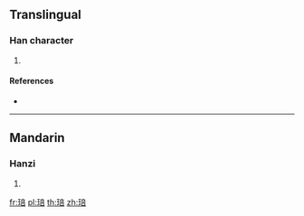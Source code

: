 ==Translingual==

===Han character===
{{Han char|rn=96|rad=玉|as=08|sn=12|four=10161|canj=MGYTR}}

# {{defn|Han|sort=玉08}}

====References====
* {{Han ref|kx=0734.200|dkj=21059|hdz=21123.070|uh=7423|ud=29731|bh=DAA6|bd=55974}}

----

==Mandarin==

===Hanzi===
{{cmn-hanzi|pin=[[huī]] ([[hui1]]), [[pěi]] ([[pei3]])|wg=hui<sup>1</sup>, p'ei<sup>3</sup>}}

# {{defn|lang=cmn|sort=玉08}}

[[fr:琣]]
[[pl:琣]]
[[th:琣]]
[[zh:琣]]